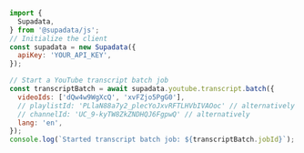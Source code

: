 ```js Node
import {
  Supadata,
} from '@supadata/js';
// Initialize the client
const supadata = new Supadata({
  apiKey: 'YOUR_API_KEY',
});

// Start a YouTube transcript batch job
const transcriptBatch = await supadata.youtube.transcript.batch({
  videoIds: ['dQw4w9WgXcQ', 'xvFZjo5PgG0'],
  // playlistId: 'PLlaN88a7y2_plecYoJxvRFTLHVbIVAOoc' // alternatively
  // channelId: 'UC_9-kyTW8ZkZNDHQJ6FgpwQ' // alternatively
  lang: 'en',
});
console.log(`Started transcript batch job: ${transcriptBatch.jobId}`);
```